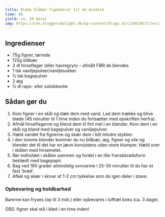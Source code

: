 ```yaml
---
title: Bløde blåbær-figenbarer til de mindste
time: 40
yield: ca. 20 barer
img: https://cdn.bloggersdelight.dk/wp-content/blogs.dir/248140/files/2021/01/dsc09912.jpg
---
```


## Ingredienser

- 75g figner, tørrede
- 125g blåbær
- 3 dl hirseflager (eller havregryn) – afmålt FØR de blendes
- 1 tsk vaniljepulver/vaniljesukker
- ½ tsk bagepulver
- 2 æg
- ½ dl raps- eller solsikkeolie

## Sådan gør du

1. Kom figner i en skål og dæk dem med vand. Lad dem trække og blive bløde (45 minutter til 1 time inden du fortsætter med opskriften herfra).
2. Afmål hirseflagerne og blend dem til fint mel i en blender. Kom dem i en skål og bland med bagepulver og vaniljepulver.
3. Hæld vandet fra fignerne og skær dem i lidt mindre stykker.
4. I den tomme blender kommer du nu blåbær, æg, figner og olie og blender det til det har en jævn konsistens uden store klumper. Hæld over i skålen med hirsemelet.
5. Rør indholdet i skålen sammen og fordel i en lille franskbrødsform beklædt med bagepapir.
6. Bag ved 190 grader almindelig ovnvarme i 25-30 minutter til du har et fast 'brød'.
7. Afkøl og skær i skiver af 1-2 cm tykkelse som du igen deler i stave.

### Opbevaring og holdbarhed

Barerne kan fryses (op til 3 mdr.) eller opbevares i lufttæt boks (ca. 3 dage).


OBS: figner skal stå i blød i en time inden!
